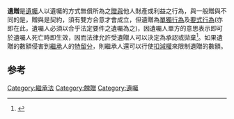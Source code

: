 {{legal}}
'''遺贈'''是[[遺囑|遺囑]]人以遺囑的方式無償所為之[[贈與|贈與]]他人財產或利益之行為，與一般贈與不同的是，贈與是契約，須有雙方合意才會成立，但遺贈為[[單獨行為|單獨行為]]及[[要式行為|要式行為]](亦即在此，遺囑人必須以合乎法定要件之遺囑為之)，因遺囑人單方的意思表示即可於遺囑人死亡時即生效，因而法律允許受遺贈人可以決定為承認或拋棄<ref>{{Cite book|title=中华人民共和国继承法 案例注释版|last=中国法制出版社编|first=|publisher=北京：中国法制出版社|year=2016年1月|isbn=978-7-5093-6977-7|location=|pages=33}}</ref>。如果遺贈的數額侵害到[[繼承|繼承]]人的[[特留分|特留分]]，則繼承人還可以行使[[扣減|扣減權]]來限制遺贈的數額。

==参考==
{{reflist}}
{{法律小作品}}
[[Category:繼承法|Category:繼承法]]
[[Category:餽贈|Category:餽贈]]
[[Category:遺囑|Category:遺囑]]
